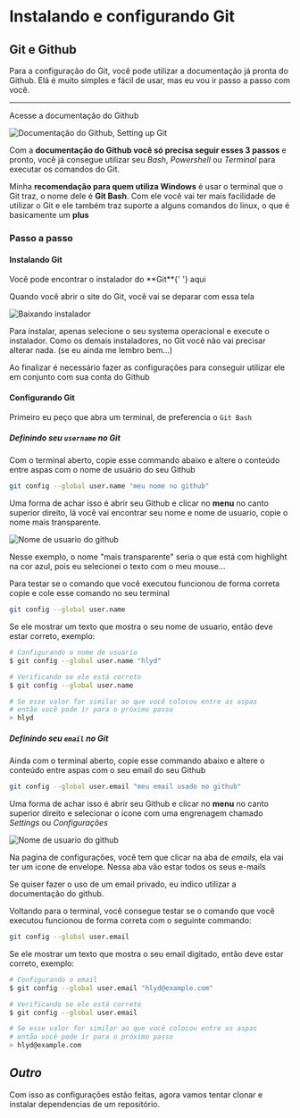 

# Instalando e configurando Git

## Git e Github

Para a configuração do Git, você pode utilizar a
documentação já pronta do Github. Elá é muito simples e fácil de usar, mas eu vou ir passo a passo com você.

---

<ExternalLink href="https://docs.github.com/en/get-started/quickstart/set-up-git">
  Acesse a documentação do Github
</ExternalLink>

<Image
  className="rounded-lg my-4 drop-shadow-lg ring ring-zinc-600"
  src="https://i.imgur.com/MORmhRi.png"
  alt="Documentação do Github, Setting up Git"
  width={1000}
  height={600}
/>

Com a **documentação do Github você só precisa seguir esses 3 passos** e pronto, você já consegue utilizar seu _Bash_, _Powershell_ ou _Terminal_ para executar os comandos do Git.

Minha **recomendação para quem utiliza Windows** é usar o terminal que o Git traz, o nome dele é **Git Bash**. Com ele você vai ter mais facilidade de utilizar o Git e ele também traz suporte a alguns comandos do linux, o que é basicamente um **plus**

### Passo a passo

#### Instalando Git

<Wrapper>
  Você pode encontrar o instalador do **Git**{' '}
  <ExternalLink href="https://git-scm.com/downloads">aqui</ExternalLink>
</Wrapper>

Quando você abrir o site do Git, você vai se deparar com essa tela

<Image
  className="rounded-lg my-4 drop-shadow-lg ring ring-zinc-600"
  src="https://i.imgur.com/v7Y6Z0x.png"
  alt="Baixando instalador"
  width={1000}
  height={400}
/>

Para instalar, apenas selecione o seu systema operacional e execute o instalador. Como os demais instaladores, no Git você não vai precisar alterar nada. <span className="ml-1 font-light text-xs">(se eu ainda me lembro bem...)</span>

Ao finalizar é necessário fazer as configurações para conseguir utilizar ele em conjunto com sua conta do Github

#### Configurando Git

Primeiro eu peço que abra um terminal, de preferencia o `Git Bash`

##### Definindo seu `username` no Git

Com o terminal aberto, copie esse commando abaixo e altere o conteúdo entre aspas com o nome de usuário do seu Github

```bash copy
git config --global user.name "meu nome no github"
```

Uma forma de achar isso é abrir seu Github e clicar no **menu** no canto superior direito, lá você vai encontrar seu nome e nome de usuario, copie o nome mais transparente.

<Image
  className="rounded-lg drop-shadow-lg ring ring-zinc-600 w-[60%] mx-auto my-12"
  src="https://i.imgur.com/eeiyxBC.png"
  alt="Nome de usuario do github"
  width={1000}
  height={400}
/>

Nesse exemplo, o nome "mais transparente" seria o que está com highlight na cor azul, pois eu selecionei o texto com o meu mouse...

Para testar se o comando que você executou funcionou de forma correta copie e cole esse comando no seu terminal

```bash copy
git config --global user.name
```

Se ele mostrar um texto que mostra o seu nome de usuario, então deve estar correto, exemplo:

```bash
# Configurando o nome de usuario
$ git config --global user.name "hlyd"

# Verificando se ele está correto
$ git config --global user.name

# Se esse valor for similar ao que você colocou entre as aspas
# então você pode ir para o próximo passo
> hlyd
```

##### Definindo seu `email` no Git

Ainda com o terminal aberto, copie esse commando abaixo e altere o conteúdo entre aspas com o seu email do seu Github

```bash copy
git config --global user.email "meu email usado no github"
```

Uma forma de achar isso é abrir seu Github e clicar no **menu** no canto superior direito e selecionar o icone com uma engrenagem chamado _Settings_ ou _Configurações_

<Image
  className="rounded-lg drop-shadow-lg ring ring-zinc-600 w-[60%] mx-auto my-12"
  src="https://docs.github.com/assets/cb-65929/mw-1440/images/help/settings/userbar-account-settings.webp"
  alt="Nome de usuario do github"
  width={1000}
  height={400}
/>

Na pagina de configurações, você tem que clicar na aba de _emails_, ela vai ter um icone de envelope. Nessa aba vão estar todos os seus e-mails

Se quiser fazer o uso de um email privado, eu indico utilizar a documentação do github.

Voltando para o terminal, você consegue testar se o comando que você executou funcionou de forma correta com o seguinte commando:

```bash copy
git config --global user.email
```

Se ele mostrar um texto que mostra o seu email digitado, então deve estar correto, exemplo:

```bash
# Configurando o email
$ git config --global user.email "hlyd@example.com"

# Verificando se ele está correto
$ git config --global user.email

# Se esse valor for similar ao que você colocou entre as aspas
# então você pode ir para o próximo passo
> hlyd@example.com
```

## _Outro_

Com isso as configurações estão feitas, agora vamos tentar clonar e instalar dependencias de um repositório.
